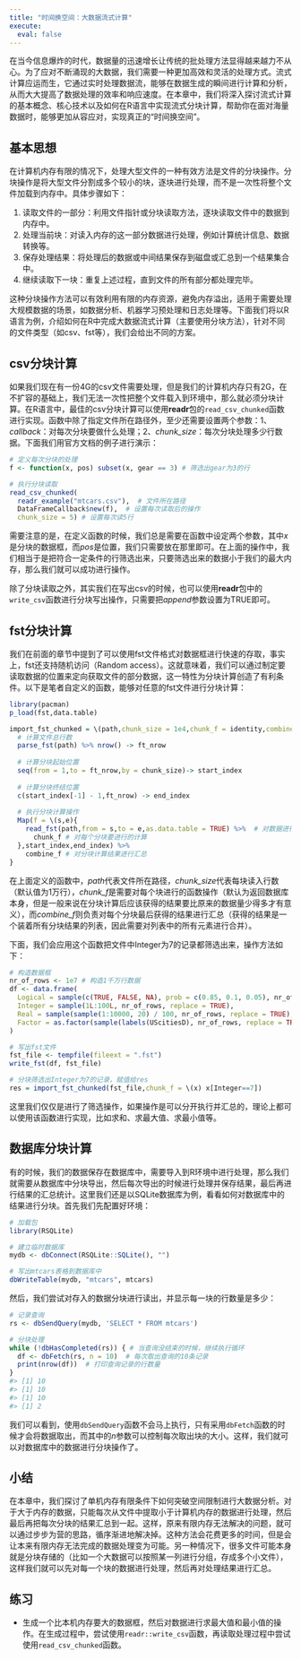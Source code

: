 ---
title: "时间换空间：大数据流式计算"
execute: 
  eval: false
---

在当今信息爆炸的时代，数据量的迅速增长让传统的批处理方法显得越来越力不从心。为了应对不断涌现的大数据，我们需要一种更加高效和灵活的处理方式。流式计算应运而生，它通过实时处理数据流，能够在数据生成的瞬间进行计算和分析，从而大大提高了数据处理的效率和响应速度。在本章中，我们将深入探讨流式计算的基本概念、核心技术以及如何在R语言中实现流式分块计算，帮助你在面对海量数据时，能够更加从容应对，实现真正的“时间换空间”。

## 基本思想
在计算机内存有限的情况下，处理大型文件的一种有效方法是文件的分块操作。分块操作是将大型文件分割成多个较小的块，逐块进行处理，而不是一次性将整个文件加载到内存中。具体步骤如下：

1. 读取文件的一部分：利用文件指针或分块读取方法，逐块读取文件中的数据到内存中。
2. 处理当前块：对读入内存的这一部分数据进行处理，例如计算统计信息、数据转换等。
3. 保存处理结果：将处理后的数据或中间结果保存到磁盘或汇总到一个结果集合中。
4. 继续读取下一块：重复上述过程，直到文件的所有部分都处理完毕。

这种分块操作方法可以有效利用有限的内存资源，避免内存溢出，适用于需要处理大规模数据的场景，如数据分析、机器学习预处理和日志处理等。下面我们将以R语言为例，介绍如何在R中完成大数据流式计算（主要使用分块方法），针对不同的文件类型（如csv、fst等），我们会给出不同的方案。

## csv分块计算
如果我们现在有一份4G的csv文件需要处理，但是我们的计算机内存只有2G，在不扩容的基础上，我们无法一次性把整个文件载入到环境中，那么就必须分块计算。在R语言中，最佳的csv分块计算可以使用**readr**包的`read_csv_chunked`函数进行实现。函数中除了指定文件所在路径外，至少还需要设置两个参数：1、*callback*：对每次分块要做什么处理；2、*chunk_size*：每次分块处理多少行数据。下面我们用官方文档的例子进行演示：
```{r}
# 定义每次分块的处理
f <- function(x, pos) subset(x, gear == 3) # 筛选出gear为3的行

# 执行分块读取
read_csv_chunked(
  readr_example("mtcars.csv"),  # 文件所在路径
  DataFrameCallback$new(f),  # 设置每次读取后的操作
  chunk_size = 5) # 设置每次读5行
```
需要注意的是，在定义函数的时候，我们总是需要在函数中设定两个参数，其中*x*是分块的数据框，而*pos*是位置，我们只需要放在那里即可。在上面的操作中，我们相当于是把符合一定条件的行筛选出来，只要筛选出来的数据小于我们的最大内存，那么我们就可以成功进行操作。

除了分块读取之外，其实我们在写出csv的时候，也可以使用**readr**包中的`write_csv`函数进行分块写出操作，只需要把*append*参数设置为TRUE即可。

## fst分块计算
我们在前面的章节中提到了可以使用fst文件格式对数据框进行快速的存取，事实上，fst还支持随机访问（Random access）。这就意味着，我们可以通过制定要读取数据的位置来定向获取文件的部分数据，这一特性为分块计算创造了有利条件。以下是笔者自定义的函数，能够对任意的fst文件进行分块计算：
```{r}
library(pacman)
p_load(fst,data.table)

import_fst_chunked = \(path,chunk_size = 1e4,chunk_f = identity,combine_f = rbindlist){
  # 计算文件总行数
  parse_fst(path) %>% nrow() -> ft_nrow
  
  # 计算分块起始位置
  seq(from = 1,to = ft_nrow,by = chunk_size)-> start_index
  
  # 计算分块终结位置
  c(start_index[-1] - 1,ft_nrow) -> end_index
  
  # 执行分块计算操作
  Map(f = \(s,e){
    read_fst(path,from = s,to = e,as.data.table = TRUE) %>%  # 对数据进行分块读取
      chunk_f # 对每个分块要进行的计算
  },start_index,end_index) %>% 
    combine_f # 对分块计算结果进行汇总
}
```
在上面定义的函数中，*path*代表文件所在路径，*chunk_size*代表每块读入行数（默认值为1万行），*chunk_f*是需要对每个块进行的函数操作（默认为返回数据库本身，但是一般来说在分块计算后应该获得的结果要比原来的数据量少得多才有意义），而*combine_f*则负责对每个分块最后获得的结果进行汇总（获得的结果是一个装着所有分块结果的列表，因此需要对列表中的所有元素进行合并）。

下面，我们会应用这个函数把文件中Integer为7的记录都筛选出来，操作方法如下：
```{r}
# 构造数据框
nr_of_rows <- 1e7 # 构造1千万行数据
df <- data.frame(
  Logical = sample(c(TRUE, FALSE, NA), prob = c(0.85, 0.1, 0.05), nr_of_rows, replace = TRUE),
  Integer = sample(1L:100L, nr_of_rows, replace = TRUE),
  Real = sample(sample(1:10000, 20) / 100, nr_of_rows, replace = TRUE),
  Factor = as.factor(sample(labels(UScitiesD), nr_of_rows, replace = TRUE))
)

# 写出fst文件
fst_file <- tempfile(fileext = ".fst")
write_fst(df, fst_file)

# 分块筛选出Integer为7的记录，赋值给res
res = import_fst_chunked(fst_file,chunk_f = \(x) x[Integer==7])
```
这里我们仅仅是进行了筛选操作，如果操作是可以分开执行并汇总的，理论上都可以使用该函数进行实现，比如求和、求最大值、求最小值等。

## 数据库分块计算
有的时候，我们的数据保存在数据库中，需要导入到R环境中进行处理，那么我们就需要从数据库中分块导出，然后每次导出的时候进行处理并保存结果，最后再进行结果的汇总统计。这里我们还是以SQLite数据库为例，看看如何对数据库中的结果进行分块。首先我们先配置好环境：
```{r}
# 加载包
library(RSQLite)

# 建立临时数据库
mydb <- dbConnect(RSQLite::SQLite(), "")

# 写出mtcars表格到数据库中
dbWriteTable(mydb, "mtcars", mtcars)
```
然后，我们尝试对存入的数据分块进行读出，并显示每一块的行数量是多少：
```{r}
# 记录查询
rs <- dbSendQuery(mydb, 'SELECT * FROM mtcars')

# 分块处理
while (!dbHasCompleted(rs)) { # 当查询没结束的时候，继续执行循环
  df <- dbFetch(rs, n = 10)  # 每次取出查询的10条记录
  print(nrow(df))  # 打印查询记录的行数量
}
#> [1] 10
#> [1] 10
#> [1] 10
#> [1] 2
```
我们可以看到，使用`dbSendQuery`函数不会马上执行，只有采用`dbFetch`函数的时候才会将数据取出，而其中的*n*参数可以控制每次取出块的大小。这样，我们就可以对数据库中的数据进行分块操作了。

## 小结
在本章中，我们探讨了单机内存有限条件下如何突破空间限制进行大数据分析。对于大于内存的数据，只能每次从文件中提取小于计算机内存的数据进行处理，然后最后再把每次分块的结果汇总到一起。这样，原来有限内存无法解决的问题，就可以通过步步为营的思路，循序渐进地解决掉。这种方法会花费更多的时间，但是会让本来有限内存无法完成的数据处理变为可能。另一种情况下，很多文件可能本身就是分块存储的（比如一个大数据可以按照某一列进行分组，存成多个小文件），这样我们就可以先对每一个块的数据进行处理，然后再对处理结果进行汇总。

## 练习
- 生成一个比本机内存要大的数据框，然后对数据进行求最大值和最小值的操作。在生成过程中，尝试使用`readr::write_csv`函数，再读取处理过程中尝试使用`read_csv_chunked`函数。
